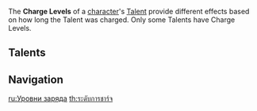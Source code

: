 {{Terminology Infobox
|image = 
|type  = Combat
|type2 = Game Systems
}}
The '''Charge Levels''' of a [[character]]'s [[Talent]] provide different effects based on how long the Talent was charged. Only some Talents have Charge Levels.

==Talents==
{{Talents by Category Table|Charge Level Talents}}

==Navigation==
{{Combat Navbox}}

[[ru:Уровни заряда]]
[[th:ระดับการชาร์จ]]